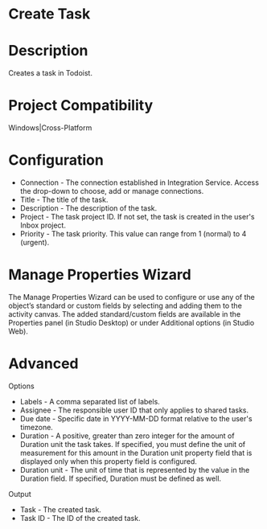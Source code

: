 ﻿# Create Task

# Description

Creates a task in Todoist.

# Project Compatibility

Windows|Cross-Platform

# Configuration

* Connection - The connection established in Integration Service. Access the drop-down to choose, add or manage connections.
* Title - The title of the task.
* Description - The description of the task.
* Project - The task project ID. If not set, the task is created in the user's Inbox project.
* Priority - The task priority. This value can range from 1 (normal) to 4 (urgent).

# Manage Properties Wizard

The Manage Properties Wizard can be used to configure or use any of the object’s
                standard or custom fields by selecting and adding them to the activity canvas. The
                added standard/custom fields are available in the Properties panel (in Studio
                Desktop) or under Additional options (in Studio Web).



# Advanced

Options

* Labels - A comma separated list of labels.
* Assignee - The responsible user ID that only applies to shared tasks.
* Due date - Specific date in YYYY-MM-DD format relative to the user's timezone.
* Duration - A positive, greater than zero integer for the amount of Duration unit the task takes. If specified, you must define the unit of measurement for this amount in the Duration unit property field that is displayed only when this property field is configured.
* Duration unit - The unit of time that is represented by the value in the Duration field. If specified, Duration must be defined as well.

Output

* Task - The created task.
* Task ID - The ID of the created task.
